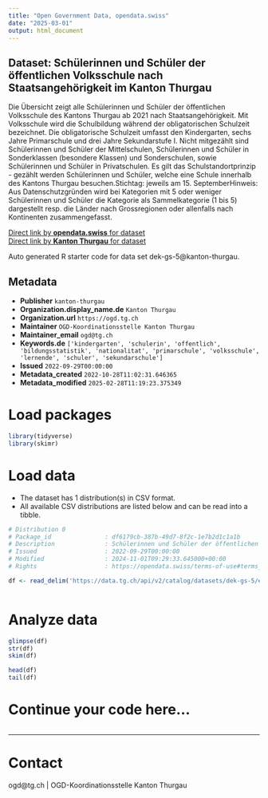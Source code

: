 ```yaml
---
title: "Open Government Data, opendata.swiss"
date: "2025-03-01"
output: html_document
---
```


## Dataset: Schülerinnen und Schüler der öffentlichen Volksschule nach Staatsangehörigkeit im Kanton Thurgau

Die Übersicht zeigt alle Schülerinnen und Schüler der öffentlichen Volksschule des Kantons Thurgau ab 2021 nach Staatsangehörigkeit. Mit Volksschule wird die Schulbildung während der obligatorischen Schulzeit bezeichnet. Die obligatorische Schulzeit umfasst den Kindergarten, sechs Jahre Primarschule und drei Jahre Sekundarstufe I. Nicht mitgezählt sind Schülerinnen und Schüler der Mittelschulen, Schülerinnen und Schüler in Sonderklassen (besondere Klassen) und Sonderschulen, sowie Schülerinnen und Schüler in Privatschulen. Es gilt das Schulstandortprinzip - gezählt werden Schülerinnen und Schüler, welche eine Schule innerhalb des Kantons Thurgau besuchen.Stichtag: jeweils am 15. SeptemberHinweis: Aus Datenschutzgründen wird bei Kategorien mit 5 oder weniger Schülerinnen und Schüler die Kategorie als Sammelkategorie (1 bis 5) dargestellt resp. die Länder nach Grossregionen oder allenfalls nach Kontinenten zusammengefasst.

[Direct link by **opendata.swiss** for dataset](https://opendata.swiss/de/dataset/lernende-der-offentlichen-volksschule-nach-staatsangehorigkeit-im-kanton-thurgau)<br>
[Direct link by **Kanton Thurgau** for dataset](https://data.tg.ch/explore/dataset/dek-gs-5/)

Auto generated R starter code for data set dek-gs-5@kanton-thurgau.

## Metadata

- **Publisher** `kanton-thurgau`
- **Organization.display_name.de** `Kanton Thurgau`
- **Organization.url** `https://ogd.tg.ch`
- **Maintainer** `OGD-Koordinationsstelle Kanton Thurgau`
- **Maintainer_email** `ogd@tg.ch`
- **Keywords.de** `['kindergarten', 'schulerin', 'offentlich', 'bildungsstatistik', 'nationalitat', 'primarschule', 'volksschule', 'lernende', 'schuler', 'sekundarschule']`
- **Issued** `2022-09-29T00:00:00`
- **Metadata_created** `2022-10-28T11:02:31.646365`
- **Metadata_modified** `2025-02-28T11:19:23.375349`


# Load packages

```r

library(tidyverse)
library(skimr)

```

# Load data

-   The dataset has 1 distribution(s) in CSV format.
-   All available CSV distributions are listed below and can be read into a tibble.

```r

# Distribution 0
# Package_id               : df6179cb-387b-49d7-8f2c-1e7b2d1c1a1b
# Description              : Schülerinnen und Schüler der öffentlichen Volksschule nach Staatsangehörigkeit im Kanton Thurgau (csv)
# Issued                   : 2022-09-29T00:00:00
# Modified                 : 2024-11-01T09:29:33.645000+00:00
# Rights                   : https://opendata.swiss/terms-of-use#terms_by

df <- read_delim('https://data.tg.ch/api/v2/catalog/datasets/dek-gs-5/exports/csv?use_labels=true')



```

# Analyze data

```r

glimpse(df)
str(df)
skim(df)

head(df)
tail(df)

```

# Continue your code here...

```r

```

------------------------------------------------------------------------

# Contact

ogd@tg.ch | OGD-Koordinationsstelle Kanton Thurgau
